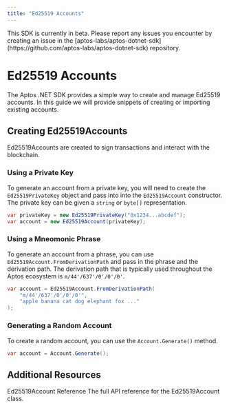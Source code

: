 ```yaml
---
title: "Ed25519 Accounts"
---
```



<Callout type="warning" emoji="❗">
  This SDK is currently in beta. Please report any issues you encounter by
  creating an issue in the
  [aptos-labs/aptos-dotnet-sdk](https://github.com/aptos-labs/aptos-dotnet-sdk)
  repository.
</Callout>

# Ed25519 Accounts

The Aptos .NET SDK provides a simple way to create and manage Ed25519 accounts. In this guide we
will provide snippets of creating or importing existing accounts.

## Creating Ed25519Accounts

Ed25519Accounts are created to sign transactions and interact with the blockchain.

### Using a Private Key

To generate an account from a private key, you will need to create the `Ed25519PrivateKey` object and pass into into the
`Ed25519Account` constructor. The private key can be given a `string` or `byte[]` representation.

```csharp
var privateKey = new Ed25519PrivateKey("0x1234...abcdef");
var account = new Ed25519Account(privateKey);
```

### Using a Mneomonic Phrase

To generate an account from a phrase, you can use `Ed25519Account.FromDerivationPath` and pass in the phrase and the derivation path.
The derivation path that is typically used throughout the Aptos ecosystem is `m/44'/637'/0'/0'/0'`.

```csharp
var account = Ed25519Account.FromDerivationPath(
    "m/44'/637'/0'/0'/0'",
    "apple banana cat dog elephant fox ..."
);
```

### Generating a Random Account

To create a random account, you can use the `Account.Generate()` method.

```csharp
var account = Account.Generate();
```

## Additional Resources

<Cards className="xl:grid-cols-2">
  <Card
    href="https://aptos-labs.github.io/aptos-dotnet-sdk/docs/Aptos.Ed25519Account.html"
    className="col-span-2 flex flex-row gap-4"
  >
    <Card.Image src="https://cdn-icons-png.flaticon.com/512/25/25231.png" />
    <div className="flex flex-col gap-2">
      <Card.Title>Ed25519Account Reference</Card.Title>
      <Card.Description>
        The full API reference for the Ed25519Account class.
      </Card.Description>
    </div>
  </Card>
</Cards>
